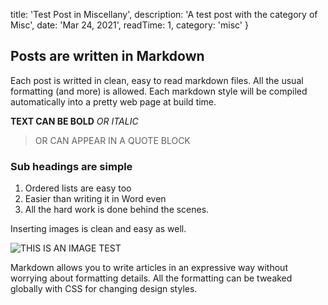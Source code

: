 
  title: 'Test Post in Miscellany',
  description: 'A test post with the category of Misc',
  date: 'Mar 24, 2021',
  readTime: 1,
  category: 'misc'
}


## Posts are written in Markdown 

Each post is writted in clean, easy to read markdown files. All the usual formatting (and more) is allowed. Each markdown style will be compiled automatically into a pretty web page at build time.
 
**TEXT CAN BE BOLD** *OR ITALIC*

> OR CAN APPEAR IN
> A QUOTE BLOCK

### Sub headings are simple

1. Ordered lists are easy too
2. Easier than writing it in Word even
3. All the hard work is done behind the scenes.

Inserting images is clean and easy as well. 

![THIS IS AN IMAGE TEST](/github-mark.png)

Markdown allows you to write articles in an expressive way without worrying about formatting details. All the formatting can be tweaked globally with CSS for changing design styles.